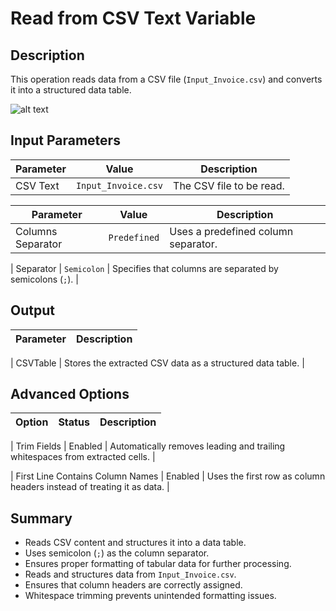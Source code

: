 # Read from CSV Text Variable  

## Description  

This operation reads data from a CSV file (`Input_Invoice.csv`) and converts it into a structured data table.  

![alt text](../../../assets/datatable/read-from-csv-text-variable.png)

## Input Parameters  

| Parameter       | Value               | Description |
|----------------|---------------------|-------------|
| CSV Text   | `Input_Invoice.csv`  | The CSV file to be read. |

| Parameter            | Value         | Description |
|----------------------|--------------|-------------|
| Columns Separator | `Predefined`  | Uses a predefined column separator. |

| Separator        | `Semicolon`   | Specifies that columns are separated by semicolons (`;`). |

## Output  

| Parameter  | Description |
|------------|-------------|

| CSVTable | Stores the extracted CSV data as a structured data table. |

## Advanced Options  

| Option                          | Status | Description |
|---------------------------------|--------|-------------|

| Trim Fields                 | Enabled | Automatically removes leading and trailing whitespaces from extracted cells. |

| First Line Contains Column Names | Enabled | Uses the first row as column headers instead of treating it as data. |

## Summary  

- Reads CSV content and structures it into a data table.  
- Uses semicolon (`;`) as the column separator.  
- Ensures proper formatting of tabular data for further processing.  
- Reads and structures data from `Input_Invoice.csv`.  
- Ensures that column headers are correctly assigned.  
- Whitespace trimming prevents unintended formatting issues.